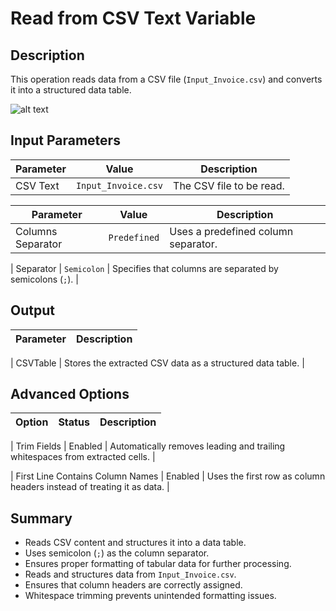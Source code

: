 # Read from CSV Text Variable  

## Description  

This operation reads data from a CSV file (`Input_Invoice.csv`) and converts it into a structured data table.  

![alt text](../../../assets/datatable/read-from-csv-text-variable.png)

## Input Parameters  

| Parameter       | Value               | Description |
|----------------|---------------------|-------------|
| CSV Text   | `Input_Invoice.csv`  | The CSV file to be read. |

| Parameter            | Value         | Description |
|----------------------|--------------|-------------|
| Columns Separator | `Predefined`  | Uses a predefined column separator. |

| Separator        | `Semicolon`   | Specifies that columns are separated by semicolons (`;`). |

## Output  

| Parameter  | Description |
|------------|-------------|

| CSVTable | Stores the extracted CSV data as a structured data table. |

## Advanced Options  

| Option                          | Status | Description |
|---------------------------------|--------|-------------|

| Trim Fields                 | Enabled | Automatically removes leading and trailing whitespaces from extracted cells. |

| First Line Contains Column Names | Enabled | Uses the first row as column headers instead of treating it as data. |

## Summary  

- Reads CSV content and structures it into a data table.  
- Uses semicolon (`;`) as the column separator.  
- Ensures proper formatting of tabular data for further processing.  
- Reads and structures data from `Input_Invoice.csv`.  
- Ensures that column headers are correctly assigned.  
- Whitespace trimming prevents unintended formatting issues.